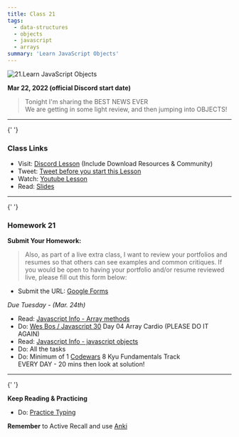 ```yaml
---
title: Class 21
tags:
  - data-structures
  - objects
  - javascript
  - arrays
summary: 'Learn JavaScript Objects'
---
```


![21.Learn JavaScript Objects](https://cdn.hashnode.com/res/hashnode/image/upload/v1676635919416/qfzDwuA1_.png?auto=compress)

**Mar 22, 2022 (official Discord start date)**

> Tonight I'm sharing the BEST NEWS EVER <br /> We are getting in some light review, and then jumping into OBJECTS!

<hr />{' '}

### Class Links

- Visit: [Discord Lesson](https://discord.com/channels/735923219315425401/738891289071714388/955941684158537788) (Include Download Resources & Community)
- Tweet: [Tweet before you start this Lesson](https://twitter.com/leonnoel/status/1506382754010726403)
- Watch: [Youtube Lesson](https://youtu.be/75TQEQ6wxAE)
- Read: [Slides](https://slides.com/leonnoel/100devs2-javascript-objects)

<hr />{' '}

### Homework 21

**Submit Your Homework:**

> Also, as part of a live extra class, I want to review your portfolios and resumes so that others can see examples and common critiques. If you would be open to having your portfolio and/or resume reviewed live, please fill out this form below:

- Submit the URL: [Google Forms](https://forms.gle/VkbSwgnyRo6VkTFL8)

_Due Tuesday - (Mar. 24th)_

- Read: [Javascript Info - Array methods](https://javascript.info/array-methods)
- Do: [Wes Bos / Javascript 30](https://javascript30.com/) Day 04 Array Cardio (PLEASE DO IT AGAIN)
- Read: [Javascript Info - javascript objects](https://javascript.info/object)
- Do: All the tasks
- Do: Minimum of 1 [Codewars](https://codewars.com/) 8 Kyu Fundamentals Track <br /> EVERY DAY - 20 mins then look at solution!

<hr />{' '}

**Keep Reading & Practicing**

- Do: [Practice Typing](https://www.keybr.com/)

**Remember** to Active Recall and use [Anki](https://apps.ankiweb.net/)
